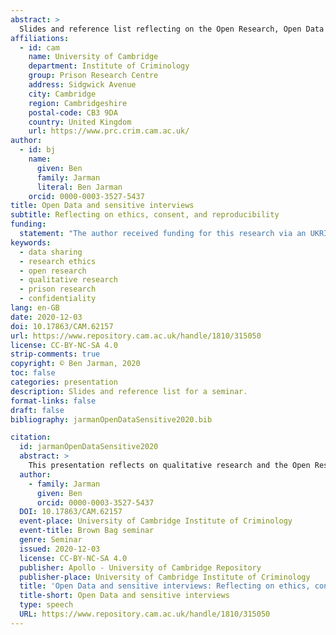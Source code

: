 ```yaml
---
abstract: >
  Slides and reference list reflecting on the Open Research, Open Data and Open Access agendas; describing ethical and methodological issues raised by these when applied to qualitative data; and identifying how these concerns may be particularly relevant when considering qualitative data gathered through studies of prison(er)s.
affiliations:
  - id: cam
    name: University of Cambridge
    department: Institute of Criminology
    group: Prison Research Centre
    address: Sidgwick Avenue
    city: Cambridge
    region: Cambridgeshire
    postal-code: CB3 9DA
    country: United Kingdom
    url: https://www.prc.crim.cam.ac.uk/
author:
  - id: bj
    name:
      given: Ben
      family: Jarman
      literal: Ben Jarman
    orcid: 0000-0003-3527-5437
title: Open Data and sensitive interviews
subtitle: Reflecting on ethics, consent, and reproducibility
funding:
  statement: "The author received funding for this research via an UKRI PhD studentship, ESRC reference 2405252, co-funded by Quakers in Britain."
keywords:  
  - data sharing
  - research ethics
  - open research
  - qualitative research
  - prison research
  - confidentiality
lang: en-GB
date: 2020-12-03
doi: 10.17863/CAM.62157
url: https://www.repository.cam.ac.uk/handle/1810/315050
license: CC-BY-NC-SA 4.0
strip-comments: true
copyright: © Ben Jarman, 2020
toc: false
categories: presentation
description: Slides and reference list for a seminar.
format-links: false
draft: false
bibliography: jarmanOpenDataSensitive2020.bib

citation:
  id: jarmanOpenDataSensitive2020
  abstract: >
    This presentation reflects on qualitative research and the Open Research, Open Data and Open Access agendas. It describes ethical and methodological issues raised by these when applied to qualitative data, and identifies how these concerns may be particularly relevant when considering qualitative data gathered through studies of prison(er)s.
  author:
    - family: Jarman
      given: Ben
      orcid: 0000-0003-3527-5437
  DOI: 10.17863/CAM.62157
  event-place: University of Cambridge Institute of Criminology
  event-title: Brown Bag seminar
  genre: Seminar
  issued: 2020-12-03
  license: CC-BY-NC-SA 4.0
  publisher: Apollo - University of Cambridge Repository
  publisher-place: University of Cambridge Institute of Criminology
  title: 'Open Data and sensitive interviews: Reflecting on ethics, consent, and reproducibility'
  title-short: Open Data and sensitive interviews
  type: speech
  URL: https://www.repository.cam.ac.uk/handle/1810/315050
---
```

